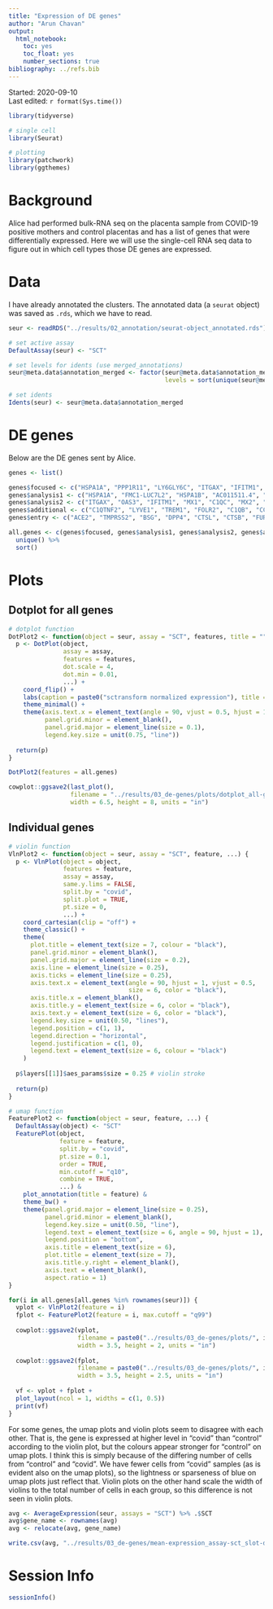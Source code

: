 ```yaml
---
title: "Expression of DE genes"
author: "Arun Chavan"
output:
  html_notebook:
    toc: yes
    toc_float: yes
    number_sections: true
bibliography: ../refs.bib
---
```

Started: 2020-09-10  
Last edited: `r format(Sys.time())`

```r
library(tidyverse)

# single cell
library(Seurat)

# plotting
library(patchwork)
library(ggthemes)
```


# Background
Alice had performed bulk-RNA seq on the placenta sample from COVID-19 positive mothers and control placentas and has a list of genes that were differentially expressed. Here we will use the single-cell RNA seq data to figure out in which cell types those DE genes are expressed. 

# Data
I have already annotated the clusters. The annotated data (a `seurat` object) was saved as `.rds`, which we have to read. 

```r
seur <- readRDS("../results/02_annotation/seurat-object_annotated.rds")
```

```r
# set active assay
DefaultAssay(seur) <- "SCT"

# set levels for idents (use merged_annotations)
seur@meta.data$annotation_merged <- factor(seur@meta.data$annotation_merged,
                                           levels = sort(unique(seur@meta.data$annotation_merged)))

# set idents
Idents(seur) <- seur@meta.data$annotation_merged
```

# DE genes
Below are the DE genes sent by Alice. 

```r
genes <- list()

genes$focused <- c("HSPA1A", "PPP1R11", "LY6GLY6C", "ITGAX", "IFITM1", "C1QC", "CCL2", "OAS3", "MX1")
genes$analysis1 <- c("HSPA1A", "FMC1-LUC7L2", "HSPA1B",	"AC011511.4", "PPP1R11", "AL139300.1", "LY6GLY6C")
genes$analysis2 <- c("ITGAX", "OAS3", "IFITM1", "MX1", "C1QC", "MX2", "CCL2")
genes$additional <- c("C1QTNF2", "LYVE1", "TREM1", "FOLR2", "C1QB",	"CCL2", "TNFRSF10C", "CXCL9", "IL1R2", "IL36A", "CD28", "OAS1", "IL1RN", "CD36", "CXCR2",	"SERPING1", "CXCR1", "TNFRSF10C", "C1QA", "HCST", "IL36A", "IL4R", "LY96", "IL1R2", "CXCR2", "CXCL2", "S100A7", "IFITM3", "SELENOM", "SELENOP", "C3AR1", "CCL2", "CCL8")
genes$entry <- c("ACE2", "TMPRSS2", "BSG", "DPP4", "CTSL", "CTSB", "FURIN", "FCGRT")

all.genes <- c(genes$focused, genes$analysis1, genes$analysis2, genes$additional, genes$entry) %>% 
  unique() %>% 
  sort()
```

# Plots
## Dotplot for all genes

```r
# dotplot function
DotPlot2 <- function(object = seur, assay = "SCT", features, title = "", ...) {
  p <- DotPlot(object, 
               assay = assay,
               features = features, 
               dot.scale = 4, 
               dot.min = 0.01,
               ...) +
    coord_flip() +
    labs(caption = paste0("sctransform normalized expression"), title = title) +
    theme_minimal() +
    theme(axis.text.x = element_text(angle = 90, vjust = 0.5, hjust = 1),
          panel.grid.minor = element_blank(),
          panel.grid.major = element_line(size = 0.1),
          legend.key.size = unit(0.75, "line"))
  
  return(p)
}
```

```r
DotPlot2(features = all.genes)

cowplot::ggsave2(last_plot(), 
                 filename = "../results/03_de-genes/plots/dotplot_all-genes.pdf", 
                 width = 6.5, height = 8, units = "in")
```

## Individual genes
```r
# violin function
VlnPlot2 <- function(object = seur, assay = "SCT", feature, ...) {
  p <- VlnPlot(object = object, 
               features = feature, 
               assay = assay, 
               same.y.lims = FALSE,
               split.by = "covid", 
               split.plot = TRUE,
               pt.size = 0,
               ...) + 
    coord_cartesian(clip = "off") +
    theme_classic() +
    theme(
      plot.title = element_text(size = 7, colour = "black"),
      panel.grid.minor = element_blank(),
      panel.grid.major = element_line(size = 0.2),
      axis.line = element_line(size = 0.25),
      axis.ticks = element_line(size = 0.25),
      axis.text.x = element_text(angle = 90, hjust = 1, vjust = 0.5, 
                                 size = 6, color = "black"),
      axis.title.x = element_blank(),
      axis.title.y = element_text(size = 6, color = "black"),
      axis.text.y = element_text(size = 6, color = "black"),
      legend.key.size = unit(0.50, "lines"),
      legend.position = c(1, 1),
      legend.direction = "horizontal",
      legend.justification = c(1, 0),
      legend.text = element_text(size = 6, colour = "black")
    )
  
  p$layers[[1]]$aes_params$size = 0.25 # violin stroke
  
  return(p)
}
```

```r
# umap function
FeaturePlot2 <- function(object = seur, feature, ...) {
  DefaultAssay(object) <- "SCT"
  FeaturePlot(object, 
              feature = feature, 
              split.by = "covid",
              pt.size = 0.1, 
              order = TRUE, 
              min.cutoff = "q10", 
              combine = TRUE,
              ...) &
    plot_annotation(title = feature) &
    theme_bw() +
    theme(panel.grid.major = element_line(size = 0.25),
          panel.grid.minor = element_blank(),
          legend.key.size = unit(0.50, "line"),
          legend.text = element_text(size = 6, angle = 90, hjust = 1),
          legend.position = "bottom",
          axis.title = element_text(size = 6),
          plot.title = element_text(size = 7),
          axis.title.y.right = element_blank(),
          axis.text = element_blank(),
          aspect.ratio = 1)
}
```


```r

for(i in all.genes[all.genes %in% rownames(seur)]) {
  vplot <- VlnPlot2(feature = i)
  fplot <- FeaturePlot2(feature = i, max.cutoff = "q99")
  
  cowplot::ggsave2(vplot, 
                   filename = paste0("../results/03_de-genes/plots/", i, "_violinplot.pdf"),
                   width = 3.5, height = 2, units = "in")
  
  cowplot::ggsave2(fplot, 
                   filename = paste0("../results/03_de-genes/plots/", i, "_on-umap.png"),
                   width = 3.5, height = 2.5, units = "in")
  
  vf <- vplot + fplot + 
  plot_layout(ncol = 1, widths = c(1, 0.5))
  print(vf)
}
```

For some genes, the umap plots and violin plots seem to disagree with each other. That is, the gene is expressed at higher level in "covid" than "control" according to the violin plot, but the colours appear stronger for "control" on umap plots. I think this is simply because of the differing number of cells from "control" and "covid". We have fewer cells from "covid" samples (as is evident also on the umap plots), so the lightness or sparseness of blue on umap plots just reflect that. Violin plots on the other hand scale the width of violins to the total number of cells in each group, so this difference is not seen in violin plots.

```r
avg <- AverageExpression(seur, assays = "SCT") %>% .$SCT
avg$gene_name <- rownames(avg)
avg <- relocate(avg, gene_name)

write.csv(avg, "../results/03_de-genes/mean-expression_assay-sct_slot-data.csv", row.names = FALSE)
```


# Session Info
```r
sessionInfo()
```

